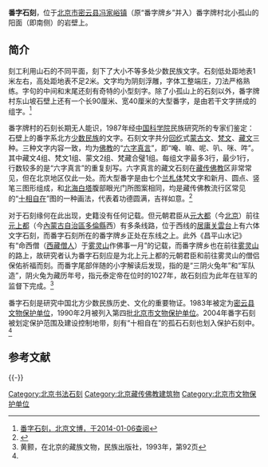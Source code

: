 {{文物保护单位
| 级别 = 省级
| 省区市 = 北京市
| 名称 = 番字石刻
| 图片 = 
| 编号 = 4-20
| 分类 = 石窟寺及石刻
| 时代 = [[元朝|元]]
| 所在 = [[密云县|密云县]]番字牌乡
| 登录 = 1984年5月24日
}}

'''番字石刻'''，位于[[北京市|北京市]][[密云县|密云县]][[冯家峪镇|冯家峪镇]]（原“番字牌乡”并入）番字牌村北小孤山的阳面（即南侧）的岩壁上。

==简介==
刻工利用山石的不同平面，刻下了大小不等多处少数民族文字。石刻低处距地表1米左右，高处距地表不足2米。文字均为阴刻浮雕，字体工整端庄，刀法严格熟练。字句的中间和末尾还刻有奇特的小型刻字。除了小孤山上的石刻以外，番字牌村东山坡石壁上还有一个长90厘米、宽40厘米的大型番字，是由若干文字拼成的组字。<ref name=bjwb>[http://www.bjww.gov.cn/wbsj/bjwbdwDetail.htm 番字石刻，北京文博，于2014-01-06查阅]{{Dead link}}</ref>

番字牌村的石刻长期无人能识，1987年经[[中国科学院|中国科学院]]民族研究所的专家们鉴定：石壁上的番字系北方[[少数民族|少数民族]]的文字。石刻文字共分[[回纥|回纥]]式[[蒙古文|蒙古文]]、[[梵文|梵文]]、[[藏文|藏文]]三种。三种文字内容一致，均为[[佛教|佛教]]的“[[六字真言|六字真言]]”，即“唵、嘛、呢、叭、咪、吽”。其中藏文4组、梵文1组、蒙文2组、梵藏合璧1组。每组文字最多3行，最少1行，行数较多的是“六字真言”的重复刻写。六字真言的藏文石刻在[[藏传佛教|藏传佛教]]区非常常见，但在北京地区仅此一处。而大型番字是由七个[[兰札体|兰札体]]梵文字和新月、圆点、竖笔三图形组成，和[[北海公园_(北京)|北海白塔]]腹部眼光门所图案相同，均是藏传佛教流行区常见的“[[十相自在|十相自在]]”图的一种画法，代表着功德圆满，吉祥如意。<ref>{{Cite web |url=http://www.chinanews.com/cul/2010/11-09/2644350.shtml |title=寻访北京元明清三代梵文物质遗存，中新网，2010年11月09日 |accessdate=2011年7月6日 |archive-date=2013年12月24日 |archive-url=https://web.archive.org/web/20131224094822/http://www.chinanews.com/cul/2010/11-09/2644350.shtml |dead-url=no }}</ref>

对于石刻缘何在此出现，史籍没有任何记载。但元朝君臣从[[元大都|元大都]]（今[[北京|北京]]）前往[[元上都|元上都]]（今[[內蒙古自治區|內蒙古自治區]][[多倫縣|多倫縣]]西）有多条线路，位于西线的[[居庸关雲台|居庸关雲台]]上有六体文字石刻，而番字石刻所在的番字牌乡正处在东线之上。此外《昌平山水记》有“命西僧（[[西藏|西藏]][[僧人|僧人]]）于[[雾灵山|雾灵山]]作佛事一月”的记载，而番字牌乡也在前往[[雾灵山|雾灵山]]的路上，故研究者认为番字石刻应是为北上元上都的元朝君臣和前往雾灵山的僧侣保佑祈福而刻。而番字尾部伴随的小字解读后发现，指的是“三阴火兔年”和“军队造”，阴火兔为藏历年号，指元泰定帝在位时的1027年，故石刻应为此年在驻军的监督下完成。<ref>黄颢，在北京的藏族文物，民族出版社，1993年，第92页</ref>

番字石刻是研究中国北方少数民族历史、文化的重要物证。1983年被定为[[密云县文物保护单位|密云县文物保护单位]]，1990年2月被列入第四批[[北京市文物保护单位|北京市文物保护单位]]。2004年番字石刻被划定保护范围及建设控制地带，刻有“十相自在”的孤石石刻也划入保护石刻中。<ref name=bjwb/>

== 参考文献 ==
{{Reflist|30em}}

{{-}}
{{北京市文物保护单位}}

[[Category:北京书法石刻|Category:北京书法石刻]]
[[Category:北京藏传佛教建筑物|Category:北京藏传佛教建筑物]]
[[Category:北京市文物保护单位|Category:北京市文物保护单位]]
